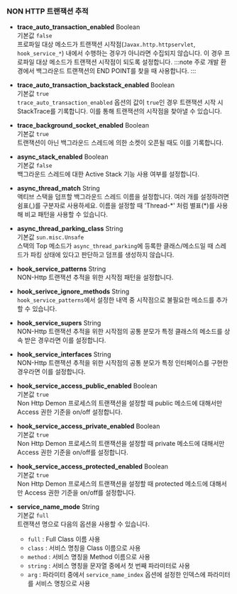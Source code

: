 ### NON HTTP 트랜잭션 추적

* **trace_auto_transaction_enabled** <span class='type'>Boolean</span><br/>
기본값 `false`<br/>프로파일 대상 메소드가 트랜잭션 시작점(`Javax.http.httpservlet`, `hook_service_*`) 내에서 수행하는 경우가 아니라면 수집되지 않습니다. 이 경우 프로파일 대상 메소드가 트랜잭션 시작점이 되도록 설정합니다.
:::note
주로 개발 환경에서 백그라운드 트랜잭션의 END POINT를 찾을 때 사용합니다.
:::

* **trace_auto_transaction_backstack_enabled** <span class='type'>Boolean</span><br/>
기본값 `true`<br/>`trace_auto_transaction_enabled` 옵션의 값이 `true`인 경우 트랜잭션 시작 시 StackTrace를 기록합니다. 이를 통해 트랜잭션의 시작점을 찾아낼 수 있습니다.

* **trace_background_socket_enabled** <span class='type'>Boolean</span><br/>
기본값 `true`<br/>
트랜잭션이 아닌 백그라운드 스레드에 의한 소켓이 오픈될 때도 이를 기록합니다.

* **async_stack_enabled** <span class='type'>Boolean</span><br/>
기본값 `false`<br/>백그라운드 스레드에 대한 Active Stack 기능 사용 여부를 설정합니다.

* **async_thread_match** <span class='type'>String</span><br/>
액티브 스택을 덤프할 백그라운드 스레드 이름을 설정합니다. 여러 개를 설정하려면 쉼표(,)를 구분자로 사용하세요. 이름을 설정할 때 'Thread-\*' 처럼 별표(\*)를 사용해 비교 패턴을 사용할 수 있습니다.

* **async_thread_parking_class** <span class='type'>String</span><br/>
기본값 `sun.misc.Unsafe`<br/>스택의 Top 메소드가 `async_thread_parking`에 등록한 클래스/메소드일 때 스레드가 파킹 상태에 있다고 판단하고 덤프를 생성하지 않습니다.

* **hook_service_patterns** <span class='type'>String</span><br/>
NON-Http 트랜잭션 추적을 위한 시작점 패턴을 설정합니다.

* **hook_serivce_ignore_methods** <span class='type'>String</span><br/>
`hook_service_patterns`에서 설정한 내역 중 시작점으로 불필요한 메소드를 추가할 수 있습니다.

* **hook_service_supers** <span class='type'>String</span><br/>
NON-Http 트랜잭션 추적을 위한 시작점의 공통 분모가 특정 클래스의 메소드를 상속 받은 경우라면 이를 설정합니다.

* **hook_service_interfaces** <span class='type'>String</span><br/>
NON-Http 트랜잭션 추적을 위한 시작점의 공통 분모가 특정 인터페이스를 구현한 경우라면 이를 설정합니다.

* **hook_service_access_public_enabled** <span class='type'>Boolean</span><br/>
기본값 `true`<br/>Non Http Demon 프로세스의 트랜잭션을 설정할 때 public 메소드에 대해서만 Access 권한 기준을 on/off 설정합니다.

* **hook_service_access_private_enabled** <span class='type'>Boolean</span><br/>
기본값 `true`<br/>Non Http Demon 프로세스의 트랜잭션을 설정할 때 private 메소드에 대해서만 Access 권한 기준을 on/off를 설정합니다.

* **hook_service_access_protected_enabled** <span class='type'>Boolean</span><br/>
기본값 `true`<br/>Non Http Demon 프로세스의 트랜잭션을 설정할 때 protected 메소드에 대해서만 Access 권한 기준을 on/off를 설정합니다.

* **service_name_mode** <span class='type'>String</span><br/>
    기본값 `full`<br/>트랜잭션 명으로 다음의 옵션을 사용할 수 있습니다.

    * `full` : Full Class 이름 사용
    * `class` : 서비스 명칭을 Class 이름으로 사용
    * `method` : 서비스 명칭을 Method 이름으로 사용
    * `string` : 서비스 명칭을 문자열 중에서 첫 번째 파라미터로 사용
    * `arg` : 파라미터 중에서 `service_name_index` 옵션에 설정한 인덱스에 파라미터를 서비스 명칭으로 사용